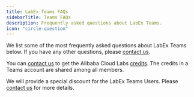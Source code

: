```yaml
---
title: LabEx Teams FAQs
sidebarTitle: Teams FAQs
description: Frequently asked questions about LabEx Teams.
icon: "circle-question"
---
```


We list some of the most frequently asked questions about LabEx Teams below. If you have any other questions, please [contact us](mailto:info@labex.com).

<AccordionGroup>

<Accordion title="How to use Alibaba Cloud Labs in LabEx Teams?" icon="money-bill-1">

You can [contact us](mailto:info@labex.com) to get the Alibaba Cloud Labs [credits](/my-account/using-credits). The credits in a Teams account are shared among all members.

We will provide a special discount for the LabEx Teams Users. Please [contact us](mailto:info@labex.com) for more details.

</Accordion>

</AccordionGroup>
